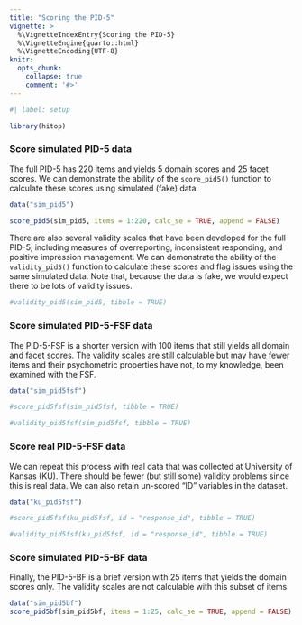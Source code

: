 ```yaml
---
title: "Scoring the PID-5"
vignette: >
  %\VignetteIndexEntry{Scoring the PID-5}
  %\VignetteEngine{quarto::html}
  %\VignetteEncoding{UTF-8}
knitr:
  opts_chunk:
    collapse: true
    comment: '#>'
---
```


```r
#| label: setup

library(hitop)
```

### Score simulated PID-5 data

The full PID-5 has 220 items and yields 5 domain scores and 25 facet scores. We can demonstrate the ability of the `score_pid5()` function to calculate these scores using simulated (fake) data.

```r
data("sim_pid5")

score_pid5(sim_pid5, items = 1:220, calc_se = TRUE, append = FALSE)
```

There are also several validity scales that have been developed for the full PID-5, including measures of overreporting, inconsistent responding, and positive impression management. We can demonstrate the ability of the `validity_pid5()` function to calculate these scores and flag issues using the same simulated data. Note that, because the data is fake, we would expect there to be lots of validity issues.

```r
#validity_pid5(sim_pid5, tibble = TRUE)
```

### Score simulated PID-5-FSF data

The PID-5-FSF is a shorter version with 100 items that still yields all domain and facet scores. The validity scales are still calculable but may have fewer items and their psychometric properties have not, to my knowledge, been examined with the FSF.

```r
data("sim_pid5fsf")

#score_pid5fsf(sim_pid5fsf, tibble = TRUE)

#validity_pid5fsf(sim_pid5fsf, tibble = TRUE)
```

### Score real PID-5-FSF data

We can repeat this process with real data that was collected at University of Kansas (KU). There should be fewer (but still some) validity problems since this is real data. We can also retain un-scored "ID" variables in the dataset.

```r
data("ku_pid5fsf")

#score_pid5fsf(ku_pid5fsf, id = "response_id", tibble = TRUE)

#validity_pid5fsf(ku_pid5fsf, id = "response_id", tibble = TRUE)
```

### Score simulated PID-5-BF data

Finally, the PID-5-BF is a brief version with 25 items that yields the domain scores only. The validity scales are not calculable with this subset of items. 

```r
data("sim_pid5bf")
score_pid5bf(sim_pid5bf, items = 1:25, calc_se = TRUE, append = FALSE)
```
